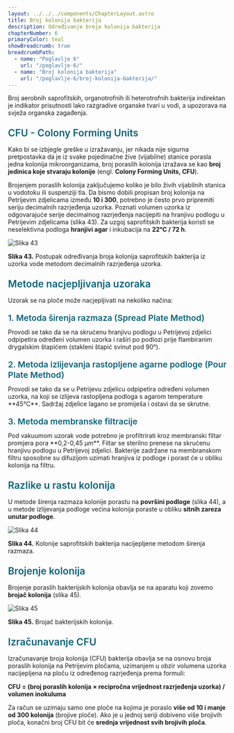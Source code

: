 ```yaml
---
layout: ../../../components/ChapterLayout.astro
title: Broj kolonija bakterija
description: Određivanje broja kolonija bakterija
chapterNumber: 6
primaryColor: teal
showBreadcrumb: true
breadcrumbPath:
  - name: "Poglavlje 6"
    url: "/poglavlje-6/"
  - name: "Broj kolonija bakterija"
    url: "/poglavlje-6/broj-kolonija-bakterija/"
---
```




Broj aerobnih saprofitskih, organotrofnih ili heterotrofnih bakterija indirektan je indikator prisutnosti lako razgradive organske tvari u vodi, a upozorava na svježa organska zagađenja.

<h3 style="color: #096279; font-size: 1.4rem; font-weight: 600; margin: 1.5rem 0 1rem 0;">CFU - Colony Forming Units</h3>

Kako bi se izbjegle greške u izražavanju, jer nikada nije sigurna pretpostavka da je iz svake pojedinačne žive (vijabilne) stanice porasla jedna kolonija mikroorganizama, broj poraslih kolonija izražava se kao **broj jedinica koje stvaraju kolonije** (engl. **Colony Forming Units, CFU**).

Brojenjem poraslih kolonija zaključujemo koliko je bilo živih vijabilnih stanica u vodotoku ili suspenziji tla. Da bismo dobili propisan broj kolonija na Petrijevim zdjelicama između **10 i 300**, potrebno je često prvo pripremiti seriju decimalnih razrjeđenja uzorka. Poznati volumen uzorka iz odgovarajuće serije decimalnog razrjeđenja nacijepiti na hranjivu podlogu u Petrijevim zdjelicama (slika 43). Za uzgoj saprofitskih bakterija koristi se neselektivna podloga **hranjivi agar** i inkubacija na **22°C / 72 h**.

![Slika 43](/images/slika43.jpg)

**Slika 43.** Postupak određivanja broja kolonija saprofitskih bakterija iz uzorka vode metodom decimalnih razrjeđenja uzorka.

<h3 style="color: #096279; font-size: 1.4rem; font-weight: 600; margin: 1.5rem 0 1rem 0;">Metode nacjepljivanja uzoraka</h3>

Uzorak se na ploče može nacjepljivati na nekoliko načina: 

<h4 style="color: #096279; font-size: 1.2rem; font-weight: 600; margin: 1.2rem 0 0.8rem 0;">1. Metoda širenja razmaza (Spread Plate Method)</h4>
Provodi se tako da se na skrućenu hranjivu podlogu u Petrijevoj zdjelici odpipetira određeni volumen uzorka i raširi po podlozi prije flambiranim drygalskim štapićem (stakleni štapić svinut pod 90°).

<h4 style="color: #096279; font-size: 1.2rem; font-weight: 600; margin: 1.2rem 0 0.8rem 0;">2. Metoda izlijevanja rastopljene agarne podloge (Pour Plate Method)  </h4>
Provodi se tako da se u Petrijevu zdjelicu odpipetira određeni volumen uzorka, na koji se izlijeva rastopljena podloga s agarom temperature **45°C**. Sadržaj zdjelice lagano se promiješa i ostavi da se skrutne.

<h4 style="color: #096279; font-size: 1.2rem; font-weight: 600; margin: 1.2rem 0 0.8rem 0;">3. Metoda membranske filtracije</h4>
Pod vakuumom uzorak vode potrebno je profiltrirati kroz membranski filtar promjera pora **0,2-0,45 μm**. Filtar se sterilno prenese na skrućenu hranjivu podlogu u Petrijevoj zdjelici. Bakterije zadržane na membranskom filtru sposobne su difuzijom uzimati hranjiva iz podloge i porast će u obliku kolonija na filtru.

<h3 style="color: #096279; font-size: 1.4rem; font-weight: 600; margin: 1.5rem 0 1rem 0;">Razlike u rastu kolonija</h3>

U metode širenja razmaza kolonije porastu na **površini podloge** (slika 44), a u metode izlijevanja podloge većina kolonija poraste u obliku **sitnih zareza unutar podloge**.

![Slika 44](/images/slika44.jpg)

**Slika 44.** Kolonije saprofitskih bakterija nacijepljene metodom širenja razmaza.

<h3 style="color: #096279; font-size: 1.4rem; font-weight: 600; margin: 1.5rem 0 1rem 0;">Brojenje kolonija</h3>

Brojenje poraslih bakterijskih kolonija obavlja se na aparatu koji zovemo **brojač kolonija** (slika 45).

![Slika 45](/images/slika45.jpg)

**Slika 45.** Brojač bakterijskih kolonija.

<h3 style="color: #096279; font-size: 1.4rem; font-weight: 600; margin: 1.5rem 0 1rem 0;">Izračunavanje CFU</h3>

Izračunavanje broja kolonija (CFU) bakterija obavlja se na osnovu broja poraslih kolonija na Petrijevim pločama, uzimanjem u obzir volumena uzorka nacijepljena na ploču iz određenog razrjeđenja prema formuli:

**CFU = (broj poraslih kolonija × recipročna vrijednost razrjeđenja uzorka) / volumen inokuluma**

Za račun se uzimaju samo one ploče na kojima je poraslo **više od 10 i manje od 300 kolonija** (brojive ploče). Ako je u jednoj seriji dobiveno više brojivih ploča, konačni broj CFU bit će **srednja vrijednost svih brojivih ploča**.